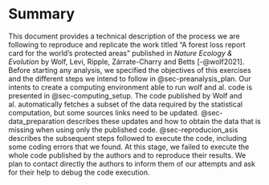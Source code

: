 # Summary

This document provides a technical description of the process we are following to reproduce and replicate the work titled "A forest loss report card for the world’s protected areas" published in *Nature Ecology & Evolution* by Wolf, Levi, Ripple, Zárrate-Charry and Betts [-@wolf2021]. Before starting any analysis, we specified the objectives of this exercises and the different steps we intend to follow in @sec-preanalysis_plan. Our intents to create a computing environment able to run wolf and al. code is presented in @sec-computing_setup. The code published by Wolf and al. automatically fetches a subset of the data required by the statistical computation, but some sources links need to be updated. @sec-data_preparation describes these updates and how to obtain the data that is missing when using only the published code. @sec-reproducion_asis describes the subsequent steps followed to execute the code, including some coding errors that we found. At this stage, we failed to execute the whole code published by the authors and to reproduce their results. We plan to contact directly the authors to inform them of our attempts and ask for their help to debug the code execution.
